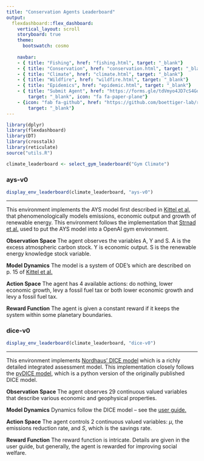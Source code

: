 ```yaml
---
title: "Conservation Agents Leaderboard"
output:
  flexdashboard::flex_dashboard:
    vertical_layout: scroll
    storyboard: true
    theme: 
      bootswatch: cosmo
    
    navbar:
    - { title: "Fishing", href: "fishing.html", target: "_blank"}
    - { title: "Conservation", href: "conservation.html", target: "_blank"}
    - { title: "Climate", href: "climate.html", target: "_blank"}
    - { title: "Wildfire", href: "wildfire.html", target: "_blank"}
    - { title: "Epidemics", href: "epidemic.html", target: "_blank"}
    - { title: "Submit Agent", href: "https://forms.gle/tdVmyo4JD7cS4Goo7", 
        target: "_blank", icon: "fa fa-paper-plane"}
    - {icon: "fab fa-github", href: "https://github.com/boettiger-lab/rl-leaderboard",
        target: "_blank"}
---
```

```r
library(dplyr)
library(flexdashboard)
library(DT)
library(crosstalk)
library(reticulate)
source("utils.R")

climate_leaderboard <- select_gym_leaderboard("Gym Climate")
```


### ays-v0

```r
display_env_leaderboard(climate_leaderboard, "ays-v0")
```

***

This environment implements the AYS model first described in [Kittel et al.](https://arxiv.org/pdf/1706.04542.pdf) that phenomenologically models emissions, economic output and growth of renewable energy. This environment follows the implementation that [Strnad et al.](https://aip.scitation.org/doi/pdf/10.1063/1.5124673) used to put the AYS model into a OpenAI gym environment.

**Observation Space** The agent observes the variables A, Y and S. A is the excess atmospheric carbon stock. Y is economic output. S is the renewable energy knowledge stock variable. 

**Model Dynamics** The model is a system of ODE's which are described on p. 15 of [Kittel et al.](https://arxiv.org/pdf/1706.04542.pdf)  

**Action Space** The agent has 4 available actions: do nothing, lower economic growth, levy a fossil fuel tax or both lower economic growth and levy a fossil fuel tax.

**Reward Function** The agent is given a constant reward if it keeps the system
within some planetary boundaries.



### dice-v0

```r
display_env_leaderboard(climate_leaderboard, "dice-v0")
```

*** 

This environment implements [Nordhaus' DICE model](http://www.econ.yale.edu/~nordhaus/homepage/homepage/documents/DICE_Manual_100413r1.pdf) which is a richly detailed integrated assessment model. This implementation closely follows the [pyDICE model](https://github.com/hazem2410/PyDICE/blob/master/DICE2016.py), which is a python version of the originally published DICE model.

**Observation Space** The agent observes 29 continuous valued variables that describe various economic and geophysical properties.

**Model Dynamics** Dynamics follow the DICE model -- see the [user guide.](http://www.econ.yale.edu/~nordhaus/homepage/homepage/documents/DICE_Manual_100413r1.pdf) 

**Action Space** The agent controls 2 continuous valued variables: $\mu$, the emissions reduction rate, and $S$, which is the savings rate. 

**Reward Function** The reward function is intricate. Details are given in the user guide, but generally, the agent is rewarded for improving social welfare.

